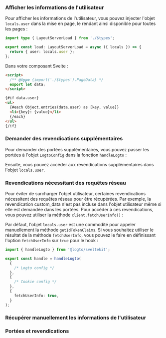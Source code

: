 

### Afficher les informations de l'utilisateur

Pour afficher les informations de l'utilisateur, vous pouvez injecter l'objet `locals.user` dans la mise en page, le rendant ainsi disponible pour toutes les pages :

```ts title="+layout.server.ts"
import type { LayoutServerLoad } from './$types';

export const load: LayoutServerLoad = async ({ locals }) => {
  return { user: locals.user };
};
```

Dans votre composant Svelte :

```html title="+page.svelte"
<script>
  /** @type {import('./$types').PageData} */
  export let data;
</script>

{#if data.user}
<ul>
  {#each Object.entries(data.user) as [key, value]}
  <li>{key}: {value}</li>
  {/each}
</ul>
{/if}
```

### Demander des revendications supplémentaires

<FindUserInfoMissing method="locals.user" />
<ScopesAndClaimsIntroduction />

Pour demander des portées supplémentaires, vous pouvez passer les portées à l'objet `LogtoConfig` dans la fonction `handleLogto` :

<ScopesAndClaimsCode />

Ensuite, vous pouvez accéder aux revendications supplémentaires dans l'objet `locals.user`.

### Revendications nécessitant des requêtes réseau

Pour éviter de surcharger l'objet utilisateur, certaines revendications nécessitent des requêtes réseau pour être récupérées. Par exemple, la revendication custom_data n'est pas incluse dans l'objet utilisateur même si elle est demandée dans les portées. Pour accéder à ces revendications, vous pouvez utiliser la méthode `client.fetchUserInfo()` :

Par défaut, l'objet `locals.user` est une commodité pour appeler manuellement la méthode `getIdTokenClaims`. Si vous souhaitez utiliser le résultat de la méthode `fetchUserInfo`, vous pouvez le faire en définissant l'option `fetchUserInfo` sur `true` pour le hook :

```ts title="hooks.server.ts"
import { handleLogto } from '@logto/sveltekit';

export const handle = handleLogto(
  {
    /* Logto config */
  },
  {
    /* Cookie config */
  },
  {
    fetchUserInfo: true,
  }
);
```

### Récupérer manuellement les informations de l'utilisateur

<GetUserInfoApis
  getIdTokenClaimsApi="locals.logtoClient.getIdTokenClaims()"
  fetchUserInfoApi="locals.logtoClient.fetchUserInfo()"
/>

### Portées et revendications

<ScopesAndClaims />

